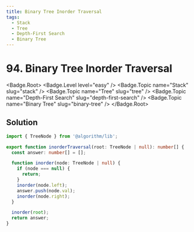 ```yaml
---
title: Binary Tree Inorder Traversal
tags:
  - Stack
  - Tree
  - Depth-First Search
  - Binary Tree
---
```


# 94. Binary Tree Inorder Traversal

<Badge.Root>
  <Badge.Level level="easy" />
  <Badge.Topic name="Stack" slug="stack" />
  <Badge.Topic name="Tree" slug="tree" />
  <Badge.Topic name="Depth-First Search" slug="depth-first-search" />
  <Badge.Topic name="Binary Tree" slug="binary-tree" />
</Badge.Root>

## Solution

```typescript filename="solution.ts" copy
import { TreeNode } from '@algorithm/lib';

export function inorderTraversal(root: TreeNode | null): number[] {
  const answer: number[] = [];

  function inorder(node: TreeNode | null) {
    if (node === null) {
      return;
    }
    inorder(node.left);
    answer.push(node.val);
    inorder(node.right);
  }

  inorder(root);
  return answer;
}
```

<ProblemLink
  codingSite="leetcode"
  href="https://leetcode.com/problems/binary-tree-inorder-traversal/"
  title="Binary Tree Inorder Traversal"
/>

